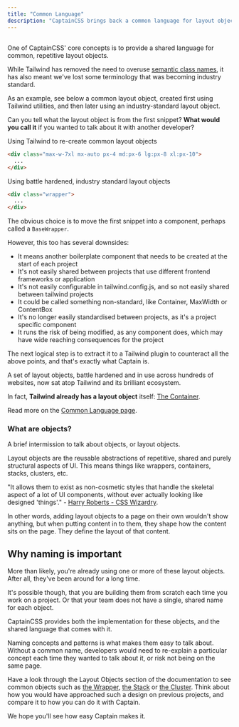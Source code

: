 ```yaml
---
title: "Common Language"
description: "CaptainCSS brings back a common language for layout objects, making them easier to talk about."
---
```




## <Heading hidden>Common Language Overview</Heading>

One of CaptainCSS' core concepts is to provide a shared language for common, repetitive layout objects. 

While Tailwind has removed the need to overuse [semantic class names](https://adamwathan.me/css-utility-classes-and-separation-of-concerns/),
it has also meant we've lost some terminology that was becoming industry standard.

As an example, see below a common layout object, created first using Tailwind utilities, and then later using an industry-standard
layout object.

Can you tell what the layout object is from the first snippet? **What would you call it** if you wanted to talk about it with another developer?

<TipBad>Using Tailwind to re-create common layout objects</TipBad>

```html lightBlue
<div class="max-w-7xl mx-auto px-4 md:px-6 lg:px-8 xl:px-10">
  ...
</div>
```

<TipGood>Using battle hardened, industry standard layout objects</TipGood>

```html lightBlue
<div class="wrapper">
  ...
</div>
```

The obvious choice is to move the first snippet into a component, perhaps called a `BaseWrapper`.

However, this too has several downsides:

- It means another boilerplate component that needs to be created at the start of each project
- It's not easily shared between projects that use different frontend frameworks or application
- It's not easily configurable in tailwind.config.js, and so not easily shared between tailwind projects
- It could be called something non-standard, like Container, MaxWidth or ContentBox
- It's no longer easily standardised between projects, as it's a project specific component
- It runs the risk of being modified, as any component does, which may have wide reaching consequences for the project

The next logical step is to extract it to a Tailwind plugin to counteract all the above points, and that's exactly what Captain is.

A set of layout objects, battle hardened and in use across hundreds of websites, now sat atop Tailwind and its brilliant ecosystem.

In fact, **Tailwind already has a layout object** itself: [The Container](https://tailwindcss.com/docs/container).

Read more on the [Common Language page](/docs/common-language).

### What are objects?

A brief intermission to talk about objects, or layout objects.

Layout objects are the reusable abstractions of repetitive, shared and purely structural aspects of UI. This means things
like wrappers, containers, stacks, clusters, etc.

"It allows them to exist as non-cosmetic styles that handle the skeletal aspect of a lot of UI components, without ever actually
looking like designed 'things'." - [Harry Roberts - CSS Wizardry](https://csswizardry.com/2015/03/more-transparent-ui-code-with-namespaces/).

In other words, adding layout objects to a page on their own wouldn't show anything, but when putting content in to them, they
shape how the content sits on the page. They define the layout of that content.

## Why naming is important

More than likely, you're already using one or more of these layout objects. After all, they've been around for a long time.

It's possible though, that you are building them from scratch each time you work on a project. Or that your team does not 
have a single, shared name for each object.

CaptainCSS provides both the implementation for these objects, and the shared language that comes with it.

Naming concepts and patterns is what makes them easy to talk about. Without a common name, developers would need to re-explain 
a particular concept each time they wanted to talk about it, or risk not being on the same page.

Have a look through the Layout Objects section of the documentation to see common objects such as [the Wrapper](/docs/wrapper), [the Stack](/docs/stack) or
[the Cluster](/docs/cluster). Think about how you would have approached such a design on previous projects, and compare it to how you can do it with Captain.

We hope you'll see how easy Captain makes it.
